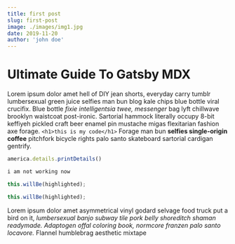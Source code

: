 ```yaml
---
title: first post
slug: first-post
image: ./images/img1.jpg
date: 2019-11-20
author: 'john doe'
---
```



# Ultimate Guide To Gatsby MDX

Lorem ipsum dolor amet hell of DIY jean shorts, everyday carry tumblr
lumbersexual green juice selfies man bun blog kale chips blue bottle viral crucifix.
Blue bottle _fixie intelligentsia twee, messenger_ bag lyft chillwave brooklyn waistcoat post-ironic.
Sartorial hammock literally occupy 8-bit keffiyeh pickled craft beer enamel pin mustache migas flexitarian fashion axe forage.
`<h1>this is my code</h1>`
Forage man bun **selfies single-origin coffee** pitchfork bicycle rights palo santo skateboard sartorial cardigan gentrify.


<div className='code'>

```js
america.details.printDetails()

i am not working now
```

```js
this.willBe(highlighted);
```

</div>

```js
this.willBe(highlighted);
```

Lorem ipsum dolor amet asymmetrical vinyl godard selvage food 
truck put a bird on it, _lumbersexual banjo subway tile pork belly shoreditch shaman readymade. Adaptogen offal coloring book, normcore franzen palo santo locavore._ 
Flannel humblebrag aesthetic mixtape